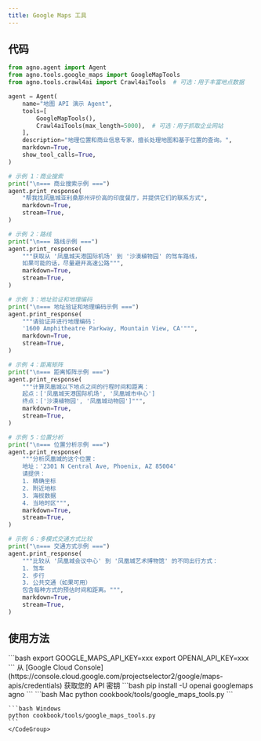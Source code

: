 ```yaml
---
title: Google Maps 工具
---
```


## 代码

```python cookbook/tools/google_maps_tools.py
from agno.agent import Agent
from agno.tools.google_maps import GoogleMapTools
from agno.tools.crawl4ai import Crawl4aiTools  # 可选：用于丰富地点数据

agent = Agent(
    name="地图 API 演示 Agent",
    tools=[
        GoogleMapTools(),
        Crawl4aiTools(max_length=5000),  # 可选：用于抓取企业网站
    ],
    description="地理位置和商业信息专家，擅长处理地图和基于位置的查询。",
    markdown=True,
    show_tool_calls=True,
)

# 示例 1：商业搜索
print("\n=== 商业搜索示例 ===")
agent.print_response(
    "帮我找凤凰城亚利桑那州评价高的印度餐厅，并提供它们的联系方式",
    markdown=True,
    stream=True,
)

# 示例 2：路线
print("\n=== 路线示例 ===")
agent.print_response(
    """获取从 '凤凰城天港国际机场' 到 '沙漠植物园' 的驾车路线，
    如果可能的话，尽量避开高速公路""",
    markdown=True,
    stream=True,
)

# 示例 3：地址验证和地理编码
print("\n=== 地址验证和地理编码示例 ===")
agent.print_response(
    """请验证并进行地理编码：
    '1600 Amphitheatre Parkway, Mountain View, CA'""",
    markdown=True,
    stream=True,
)

# 示例 4：距离矩阵
print("\n=== 距离矩阵示例 ===")
agent.print_response(
    """计算凤凰城以下地点之间的行程时间和距离：
    起点：['凤凰城天港国际机场', '凤凰城市中心']
    终点：['沙漠植物园', '凤凰城动物园']""",
    markdown=True,
    stream=True,
)

# 示例 5：位置分析
print("\n=== 位置分析示例 ===")
agent.print_response(
    """分析凤凰城的这个位置：
    地址：'2301 N Central Ave, Phoenix, AZ 85004'
    请提供：
    1. 精确坐标
    2. 附近地标
    3. 海拔数据
    4. 当地时区""",
    markdown=True,
    stream=True,
)

# 示例 6：多模式交通方式比较
print("\n=== 交通方式示例 ===")
agent.print_response(
    """比较从 '凤凰城会议中心' 到 '凤凰城艺术博物馆' 的不同出行方式：
    1. 驾车
    2. 步行
    3. 公共交通（如果可用）
    包含每种方式的预估时间和距离。""",
    markdown=True,
    stream=True,
)
```

## 使用方法

<Steps>
  <Snippet file="create-venv-step.mdx" />

  <Step title="设置您的 API 密钥">
    ```bash
    export GOOGLE_MAPS_API_KEY=xxx
    export OPENAI_API_KEY=xxx
    ```
    从 [Google Cloud Console](https://console.cloud.google.com/projectselector2/google/maps-apis/credentials) 获取您的 API 密钥
  </Step>

  <Step title="安装库">
    ```bash
    pip install -U openai googlemaps agno
    ```
  </Step>

  <Step title="运行 Agent">
    <CodeGroup>
    ```bash Mac
    python cookbook/tools/google_maps_tools.py
    ```

    ```bash Windows
    python cookbook/tools/google_maps_tools.py
    ```
    </CodeGroup>
  </Step>
</Steps>
